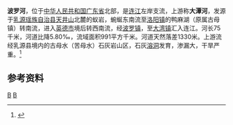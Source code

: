 {{Infobox River
  | river_name      = 波罗河
  | image_name      =
  | image_size      = 
  | caption         = 
  | origin          = [[广东省|广东省]][[乳源瑶族自治县|乳源瑶族自治县]][[天井山_(广东)|天井山]]北麓蚁岩
  | mouth           = 广东省[[英德市|英德市]][[大湾镇_(英德市)|大湾镇]][[连江_(河流)|连江]]
  | basin_countries = 广东省乳源县、英德市
  | length          = 75 km
  | elevation       = 
  | mouth_elevation = 
  | discharge       = 33.9 m<sup>3</sup>/s<ref>乳源县鸭麻湖</ref>
  | watershed       = 991 km<sup>2</sup>
}}
'''波罗河'''，位于[[中华人民共和国|中华人民共和国]][[广东省|广东省]]北部，是[[连江_(河流)|连江]]左岸支流，上游称'''大潭河'''，发源于[[乳源瑶族自治县|乳源瑶族自治县]][[天井山_(广东)|天井山]]北麓的蚁岩，蜿蜒东南流至[[洛阳镇_(乳源县)|洛阳镇]]的鸭麻湖（原属古母镇）转南流，进入[[英德市|英德市]]境后转西南流，经[[波罗镇_(英德市)|波罗镇]]，至[[大湾镇_(英德市)|大湾镇]]汇入连江。河长75千米，河道比降5.80‰，流域面积991平方千米。河道天然落差1330米。上游流经乳源县境内的古母水（苦母水）石灰岩山区，石灰[[溶洞|溶洞]]发育，渗漏大，干旱严重。<ref name="中国河湖大典">{{cite book zh |author=《[[中国河湖大典|中国河湖大典]]》编纂委员会 |title=《中国河湖大典·珠江卷》 |format=M |edition=1 |location=北京 |publisher=中国水利水电出版社 |date=2013年1月 |pages=245页 |id= ISBN 978-7-5170-0561-2}}</ref>

==参考资料==
{{reflist}}
[[Category:連江水系|B]]
[[Category:广东河流|B]]